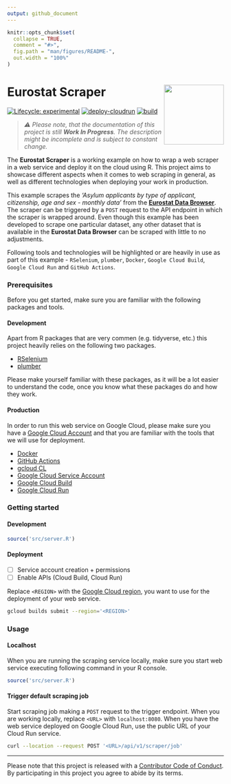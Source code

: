 ```yaml
---
output: github_document
---
```


<!-- README.md is generated from README.Rmd. Please edit that file -->

```r
knitr::opts_chunk$set(
  collapse = TRUE,
  comment = "#>",
  fig.path = "man/figures/README-",
  out.width = "100%"
)
```

# Eurostat Scraper <img src="man/figures/logo.png" align="right" height="139"/>

<!-- badges: start -->

[![Lifecycle: experimental](https://lifecycle.r-lib.org/articles/figures/lifecycle-experimental.svg)](https://lifecycle.r-lib.org/articles/stages.html#experimental) [![deploy-cloudrun](https://github.com/data-for-good-concepts/eurostat-scraper/actions/workflows/deploy-cloudrun.yaml/badge.svg)](https://github.com/data-for-good-concepts/eurostat-scraper/actions/workflows/deploy-cloudrun.yaml)
[![build](https://github.com/data-for-good-concepts/eurostat-scraper/actions/workflows/dry-run-docker-build.yaml/badge.svg)](https://github.com/data-for-good-concepts/eurostat-scraper/actions/workflows/dry-run-docker-build.yaml)

<!-- badges: end -->

> _⚠️ Please note, that the documentation of this project is still 
**Work In Progress**. The description might be incomplete and is subject to 
constant change._  

The **Eurostat Scraper** is a working example on how to wrap a web scraper in a 
web service and deploy it on the cloud using R. This project aims to showcase 
different aspects when it comes to web scraping in general, as well as different
technologies when deploying your work in production.

This example scrapes the _'Asylum applicants by type of applicant, citizenship, age and sex - monthly data'_ from the [**Eurostat Data Browser**](https://ec.europa.eu/eurostat/databrowser/view/MIGR_ASYAPPCTZM/default/table?lang=en). 
The scraper can be triggered by a `POST` request to the API endpoint in which 
the scraper is wrapped around. Even though this example has been developed to 
scrape one particular dataset, any other dataset that is available in the
**Eurostat Data Browser** can be scraped with little to no adjustments.

Following tools and technologies will be highlighted or are heavily in use as 
part of this example - `RSelenium`, `plumber`, `Docker`, `Google Cloud Build`, 
`Google Cloud Run` and `GitHub Actions`.

### Prerequisites

Before you get started, make sure you are familiar with the following packages 
and tools.

#### Development

Apart from R packages that are very commen (e.g. tidyverse, etc.) this project
heavily relies on the following two packages.

- [RSelenium](https://docs.ropensci.org/RSelenium/)  
- [plumber](https://www.rplumber.io/)  

Please make yourself familiar with these packages, as it will be a lot easier to understand the code, once you know what these packages do and how they work.

#### Production

In order to run this web service on Google Cloud, please make sure you have a
[Google Cloud Account](https://cloud.google.com/) and that you are familiar with 
the tools that we will use for deployment.

- [Docker](https://docker-curriculum.com/)  
- [GitHub Actions](https://github.blog/2022-06-03-a-beginners-guide-to-ci-cd-and-automation-on-github/)
- [gcloud CL](https://cloud.google.com/sdk/gcloud)  
- [Google Cloud Service Account](https://cloud.google.com/iam/docs/service-accounts)  
- [Google Cloud Build](https://cloud.google.com/build/docs/overview#:~:text=Cloud%20Build%20is%20a%20service,Docker%20containers%20or%20Java%20archives.)  
- [Google Cloud Run](https://cloud.google.com/run/docs/overview/what-is-cloud-run)  

### Getting started

#### Development

```r
source('src/server.R')
```

#### Deployment

- [ ] Service account creation + permissions
- [ ] Enable APIs (Cloud Build, Cloud Run)

Replace `<REGION>` with the [Google Cloud region](https://cloud.google.com/compute/docs/regions-zones), you want to use 
for the deployment of your web service.

```bash
gcloud builds submit --region='<REGION>'
```

### Usage

#### Localhost

When you are running the scraping service locally, make sure you start web 
service executing following command in your R console.

```r
source('src/server.R')
```

#### Trigger default scraping job

Start scraping job making a `POST` request to the trigger endpoint. When you are
working locally, replace `<URL>` with `localhost:8080`. When you have the web 
service deployed on Google Cloud Run, use the public URL of your Cloud Run 
service.

```bash
curl --location --request POST '<URL>/api/v1/scraper/job'
```

---
Please note that this project is released with a [Contributor Code of Conduct](CODE_OF_CONDUCT.md).
By participating in this project you agree to abide by its terms.
